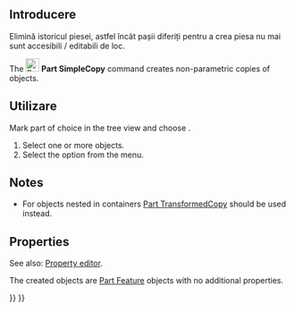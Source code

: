 <languages/>

{{Docnav
|[[Part_ReverseShape|ReverseShape]]
|[[Part_TransformedCopy|TransformedCopy]]
|[[Part_Workbench|Part]]
|IconL=Part_ReverseShape.svg
|IconR=Part_TransformedCopy.svg
|IconC=Workbench_Part.svg
}}

<div class="mw-translate-fuzzy">
{{GuiCommand/ro|Name=Part CreateSimpleCopy‏‎|Name/ro=Part CreateSimpleCopy‏‎|MenuLocation=Part → Create simple copy|Workbenches=[[Part Workbench/ro|Part]]|SeeAlso=[[Draft_Clone/ro|Clone]], [[Std Copy/ro|Copy]], [[Std_DuplicateSelection/ro|Duplicate Selection]]|Icon=Tree_Part.svg}}
</div>

<span id="Description"></span>
==Introducere==
Elimină istoricul piesei, astfel încât pașii diferiți pentru a crea piesa nu mai sunt accesibili / editabili de loc.

The [[Image:Part_SimpleCopy.svg|24px]] '''Part SimpleCopy''' command creates non-parametric copies of objects.

<span id="Usage"></span>
<div class="mw-translate-fuzzy">
==Utilizare==
Mark part of choice in the tree view and choose {{MenuCommand|Part → Create simple copy}}.
</div>

# Select one or more objects.
# Select the {{MenuCommand|Part → Create a copy → [[Image:Part_SimpleCopy.svg|16px]] Create simple copy}} option from the menu.

==Notes==

* For objects nested in containers [[Part_TransformedCopy|Part TransformedCopy]] should be used instead.

==Properties==

See also: [[Property_editor|Property editor]].

The created objects are [[Part_Feature|Part Feature]] objects with no additional properties.


{{Docnav
|[[Part_ReverseShape|ReverseShape]]
|[[Part_TransformedCopy|TransformedCopy]]
|[[Part_Workbench|Part]]
|IconL=Part_ReverseShape.svg
|IconR=Part_TransformedCopy.svg
|IconC=Workbench_Part.svg
}}

{{Part_Tools_navi{{#translation:}}}}
{{Userdocnavi{{#translation:}}}}